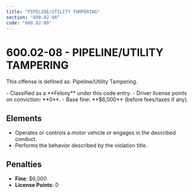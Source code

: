 ```yaml
---
title: "PIPELINE/UTILITY TAMPERING"
section: "600.02-08"
code: "600.02-08"
---
```





# 600.02-08 - PIPELINE/UTILITY TAMPERING

This offense is defined as: Pipeline/Utility Tampering.

<Aside type="danger" title="Charge Type: Felony">
- Classified as a **Felony** under this code entry.
- Driver license points on conviction: **0**.
- Base fine: **$6,000** (before fees/taxes if any).
</Aside>

## Elements
- Operates or controls a motor vehicle or engages in the described conduct.
- Performs the behavior described by the violation title.

## Penalties
- **Fine**: $6,000
- **License Points**: 0
